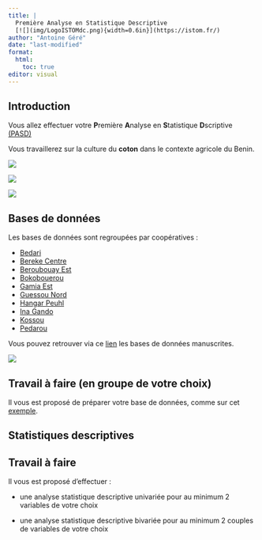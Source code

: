 ```yaml
---
title: |
  Première Analyse en Statistique Descriptive    
  [![](img/LogoISTOMdc.png){width=0.6in}](https://istom.fr/) 
author: "Antoine Géré"
date: "last-modified"
format: 
  html:
    toc: true
editor: visual
---
```


## Introduction

Vous allez effectuer votre **P**remière **A**nalyse en **S**tatistique **D**scriptive [(PASD)](https://istom-my.sharepoint.com/:f:/g/personal/a_gere_istom_fr/EshYCnVCQdRAj57v68Sxko0B37j7rK8YNpPhJQlufF-uZA?e=05HV2K)

Vous travaillerez sur la culture du **coton** dans le contexte agricole du Benin.

:::::: {layout-ncol="3"}
<div>

![](img/coton.png)

</div>

<div>

![](img/benin.png)

</div>

::: {#third-column}
![](img/flag.png)
:::
::::::

## Bases de données

::::: {layout-ncol="2"}
<div>

Les bases de données sont regroupées par coopératives :

-   [Bedari](https://istom-my.sharepoint.com/:x:/g/personal/a_gere_istom_fr/EfkCONPzFohOsW9BXaskLhMB5ZvhFdfQ2PwqX7eNCom_tQ?e=DguDUM)
-   [Bereke Centre](https://istom-my.sharepoint.com/:x:/g/personal/a_gere_istom_fr/EedY920H0uZNrGnL4V0CpKcBi2_ukFz6BxXq2GAqAaYYLg?e=8JlUwC)
-   [Beroubouay Est](https://istom-my.sharepoint.com/:x:/g/personal/a_gere_istom_fr/EW_7owl0soZKujDuDn4R-u8B4EKAJNI48k5yGVjQS8n5Nw?e=Ecvcpd)
-   [Bokobouerou](https://istom-my.sharepoint.com/:x:/g/personal/a_gere_istom_fr/ESMCNb4CANNGklB7xtDgyMkBrHx37fEtcLQCVB8wK_jO1w?e=zJANKS)
-   [Gamia Est](https://istom-my.sharepoint.com/:x:/g/personal/a_gere_istom_fr/EUrM9eavQ0RHg3BVoIXC3QgBXehI9Khh54gbZz_wWaEeeg?e=29glG6)
-   [Guessou Nord](https://istom-my.sharepoint.com/:x:/g/personal/a_gere_istom_fr/Ed2eUXwpMHNBoWcj23bSbPwBjjxeAkNsZ6fHjjOo25RC2A?e=gZgxDD)
-   [Hangar Peuhl](https://istom-my.sharepoint.com/:x:/g/personal/a_gere_istom_fr/EXaTVcyQhF9Bu_DTeaWMitsBUlO24iQ3ujVzjxyNGhnihQ?e=uaRi34)
-   [Ina Gando](https://istom-my.sharepoint.com/:x:/g/personal/a_gere_istom_fr/EViMZc0aJm1Hn9gVI9MzXRQBEvyrWSbPUL7KDYo7Qq5Xaw?e=JOjMIV)
-   [Kossou](https://istom-my.sharepoint.com/:x:/g/personal/a_gere_istom_fr/Ea7KrXD7qJ5GmWSSRJdwhE0Bbe0zK82wYZICQMXf8GzROQ?e=iudk3r)
-   [Pedarou](https://istom-my.sharepoint.com/:x:/g/personal/a_gere_istom_fr/ETuSChqHIvlDj23-ZFwe1lABkXfOwjkhu7mEyMLgLlTS0g?e=zL3l1h)

Vous pouvez retrouver via ce [lien](https://istom-my.sharepoint.com/:f:/g/personal/a_gere_istom_fr/EhCXWWGMN49Mie3HlRxrUOUB12GYpl3NVF0gZBboWwz8MQ?e=kSwXvC) les bases de données manuscrites.

</div>

<div>

[![](img/carte_benin.jpg)](https://en.wikipedia.org/wiki/Benin)

</div>
:::::

::: callout-caution
## Travail à faire (en groupe de votre choix)

Il vous est proposé de préparer votre base de données, comme sur cet [exemple](https://istom-my.sharepoint.com/:x:/g/personal/a_gere_istom_fr/Eeld5c7RXQdOg8VjkRMpaQIB2SZUOmQhWwCiZscPNPHB1w?e=1LQK9d).
:::

## Statistiques descriptives

::: callout-caution
## Travail à faire

Il vous est proposé d'effectuer :

-   une analyse statistique descriptive univariée pour au minimum 2 variables de votre choix

-   une analyse statistique descriptive bivariée pour au minimum 2 couples de variables de votre choix
:::
